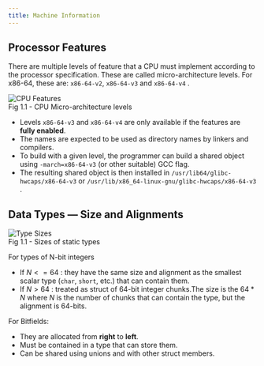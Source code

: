 ```yaml
---
title: Machine Information
---
```



## Processor Features

There are multiple levels of feature that a CPU must implement according to the processor specification. These are called micro-architecture levels. For x86-64, these are: `x86-64-v2`, `x86-64-v3` and `x86-64-v4` .

<div>
  <Image src={cpu_features} alt="CPU Features" width={400}/>
  <figcaption class="text-center">
    Fig 1.1 - CPU Micro-architecture levels
  </figcaption>
</div>

- Levels `x86-64-v3` and `x86-64-v4` are only available if the features are **fully enabled**.
- The names are expected to be used as directory names by linkers and compilers.
- To build with a given level, the programmer can build a shared object using `-march=x86-64-v3` (or other suitable) GCC flag.
- The resulting shared object is then installed in `/usr/lib64/glibc-hwcaps/x86-64-v3` or `/usr/lib/x86_64-linux-gnu/glibc-hwcaps/x86-64-v3` .

## Data Types — Size and Alignments

<div>
  <Image src={type_size} alt="Type Sizes" width={600}/>
  <figcaption class="text-center">Fig 1.1 - Sizes of static types</figcaption>
</div>

For types of N-bit integers

- If $N<=64$ : they have the same size and alignment as the smallest scalar type (`char`, `short`, etc.) that can contain them.
- If $N > 64$ : treated as struct of 64-bit integer chunks.The size is the $64*N$ where $N$ is the number of chunks that can contain the type, but the alignment is 64-bits.

For Bitfields:

- They are allocated from **right** to **left**.
- Must be contained in a type that can store them.
- Can be shared using unions and with other struct members.
